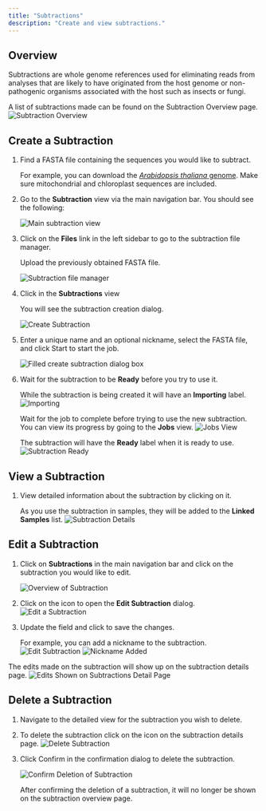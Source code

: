 ```yaml
---
title: "Subtractions"
description: "Create and view subtractions."
---
```



## Overview

Subtractions are whole genome references used for eliminating reads from analyses that are
likely to have originated from the host genome or non-pathogenic organisms associated with
the host such as insects or fungi.

A list of subtractions made can be found on the Subtraction Overview page.
![Subtraction Overview](/images/subtractions/subtraction_overview.png)

## Create a Subtraction

1. Find a FASTA file containing the sequences you would like to subtract.

   For example, you can download the [_Arabidopsis thaliana_ genome](ftp://ftp.ensemblgenomes.org/pub/plants/release-37/fasta/arabidopsis_thaliana/dna/).
   Make sure mitochondrial and chloroplast sequences are included.

2. Go to the **Subtraction** view via the main navigation bar. You should see the
   following:

   ![Main subtraction view](/images/subtractions/empty.png)

3. Click on the **Files** link in the left sidebar to go to the subtraction file manager.

   Upload the previously obtained FASTA file.

   ![Subtraction file manager](/images/subtractions/upload_manager.png)

4. Click <DummyButton icon="plus-square" /> in the **Subtractions** view

   You will see the subtraction creation dialog.

   ![Create Subtraction](/images/subtractions/create.png)

5. Enter a unique name and an optional nickname, select the FASTA file, and click <DummyButton icon="play">Start</DummyButton>
   to start the job.

   ![Filled create subtraction dialog box](/images/subtractions/create_filled.png)

6. Wait for the subtraction to be <Icon name="check" color="green" /> **Ready** before you
   try to use it.

   While the subtraction is being created it will have an **Importing** label.
   ![Importing](/images/subtractions/importing.png)

   Wait for the job to complete before trying to use the new subtraction. You can view its
   progress by going to the **Jobs** view.
   ![Jobs View](/images/subtractions/job.png)

   The subtraction will have the **Ready** label when it is ready to use.
   ![Subtraction Ready](/images/subtractions/ready.png)

## View a Subtraction

1. View detailed information about the subtraction by clicking on it.

   As you use the subtraction in samples, they will be added to the **Linked Samples** list.
   ![Subtraction Details](/images/subtractions/detail.png)

## Edit a Subtraction

1. Click on **Subtractions** in the main navigation bar and click on the subtraction you
   would like to edit.

   ![Overview of Subtraction](/images/subtractions/edit1.png)

2. Click on the <Icon name="pencil-alt" color="orange" /> icon to open the
   **Edit Subtraction** dialog.
   ![Edit a Subtraction](/images/subtractions/edit.png)

3. Update the field and click <DummySaveButton /> to save the changes.

   For example, you can add a nickname to the subtraction.
   ![Edit Subtraction](/images/subtractions/edit_filled.png)
   ![Nickname Added](/images/subtractions/cabbage.png)

The edits made on the subtraction will show up on the subtraction details page.
![Edits Shown on Subtractions Detail Page](/images/subtractions/text_filled.png)

## Delete a Subtraction

1. Navigate to the detailed view for the subtraction you wish to delete.

2. To delete the subtraction click on the <Icon name="trash" color="red" /> icon on the subtraction details page.
   ![Delete Subtraction](/images/subtractions/red_trash_can.png)

3. Click <DummyButton color="red" icon="check">Confirm</DummyButton> in the confirmation dialog to
   delete the subtraction.

   ![Confirm Deletion of Subtraction](/images/subtractions/confirm.png)

   After confirming the deletion of a subtraction, it will no longer be shown on the subtraction overview page.
